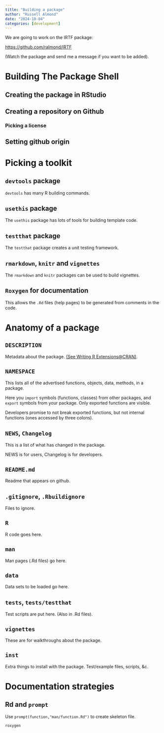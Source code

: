 ```yaml
---
title: "Building a package" 
author: "Russell Almond"            
date: "2024-10-04"                  
categories: [development]         
---
```


We are going to work on the IRTF package:

<https://github.com/ralmond/IRTF>

(Watch the package and send me a message if you want to be added).

# Building The Package Shell

## Creating the package in RStudio

## Creating a repository on Github

### Picking a license

## Setting github origin

# Picking a toolkit

## `devtools` package

`devtools` has many R building commands.

## `usethis` package

The `usethis` package has lots of tools for building template code.

## `testthat` package

The `testthat` package creates a unit testing framework.

## `rmarkdown`, `knitr` and `vignettes`

The `rmarkdown` and `knitr` packages can be used to build vignettes.

## `Roxygen` for documentation

This allows the `.Rd` files (help pages) to be generated from comments in the code.

# Anatomy of a package

## `DESCRIPTION`

Metadata about the package. [(See Writing R Extensions\@CRAN)](https://cran.r-project.org/doc/manuals/r-release/R-exts.html "R Manual pages").

## `NAMESPACE`

This lists all of the advertised functions, objects, data, methods, in a package.

Here you `import` symbols (functions, classes) from other packages, and `export` symbols from your package. Only exported functions are visible.

Developers promise to not break exported functions, but not internal functions (ones accessed by three colons).

## `NEWS`, `Changelog`

This is a list of what has changed in the package.

NEWS is for users, Changelog is for developers.

## `README.md`

Readme that appears on github.

## `.gitignore`, `.Rbuildignore`

Files to ignore.

## `R`

R code goes here.

## `man`

Man pages (.Rd files) go here.

## `data`

Data sets to be loaded go here.

## `tests`, `tests/testthat`

Test scripts are put here. (Also in .Rd files).

## `vignettes`

These are for walkthroughs about the package.

## `inst`

Extra things to install with the package. Test/example files, scripts, &c.

# Documentation strategies

## Rd and `prompt`

Use `prompt(function,"man/function.Rd")` to create skeleton file.

`roxygen`
